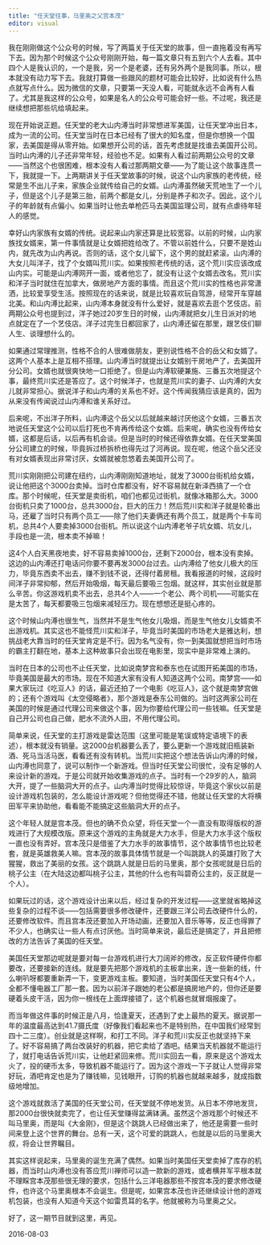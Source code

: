 ```yaml
---
title: "任天堂往事，马里奥之父宫本茂"
editor: visual
---
```


我在刚刚做这个公众号的时候，写了两篇关于任天堂的故事，但一直拖着没有再写下去。因为那个时候这个公众号刚刚开始，每一篇文章只有五到六个人去看。其中四个人是我认识的，一个是我，另一个是老婆，还有另外两个是我同事。所以，根本就没有动力写下去。我就打算做一些跟风的题材可能会比较好，比如说有什么热点就写点什么。因为微信的文章，只要第一天没人看，可能就永远不会再有人看了。尤其是我这样的公众号，如果是名人的公众号可能会好一些。不过呢，我还是继续想把那些坑给填起来。

现在开始说正题。任天堂的老大山内溥当时非常想进军美国，让任天堂冲出日本，成为一流的公司。任天堂当时在日本已经有了很大的知名度，但是你想换一个国家，去美国是得从零开始。如果想开公司的话，首先考虑就是找谁去美国开公司。当时山内溥的儿子还非常年轻，经验也不足。如果有人看过前两期公众号的文章——当然这个也很困难，根本没有人看过那两期文章——为了能让这个故事连贯一下，我就提一下。上两期讲关于任天堂故事的时候，说这个山内家族的老传统，经常是生不出儿子来，家族企业就传给自己的女婿。山内溥虽然破天荒地生了一个儿子，但是这个儿子是第三胎，前两个都是女儿，分别是养子和次子。因此，这个儿子的年龄就有点偏小。如果当时让他去单枪匹马去美国监理公司，就有点虐待年轻人的感觉。

幸好山内家族有女婿的传统。说起来山内家还算是比较宽容。以前的时候，山内家族找女婿来，第一件事情就是让女婿把姓给改了。不管以前姓什么，只要不是姓山内，就先改为山内再说。否则的话，这个女儿留下，这个男的就赶紧滚。山内溥的大女儿叫洋子，找了个女婿叫荒川实。如果按照老传统的话，这个荒川实应该改成山内实。可能是山内溥网开一面，或者他忘了，就没有让这个女婿去改名。荒川实和洋子当时就住在加拿大，做房地产方面的事情。而且这个荒川实的性格也非常潇洒，比较爱享受生活。按照现在的话来说，就是比较喜欢玩自驾游，经常开车穿越北美。和山内溥比起来，山内溥本身就没有什么爱好，就是喜欢去逛个艺伎店。前两期公众号也提到过，洋子她过20岁生日的时候，山内溥就把女儿生日派对的地点就定在了一个艺伎店。洋子过完生日都回家了，山内溥还留在那里，跟艺伎们聊人生、谈理想什么的。

如果通过常理推测，性格不合的人很难做朋友，更别说性格不合的岳父和女婿了。这两个人基本上是互相不搭理。山内溥当时就提出让女婿别干房地产了，去美国开分公司。女婿也就很爽快地一口拒绝了。但是山内溥软硬兼施、三番五次地提这个事，最终荒川实还是答应了。这个时候洋子，也就是荒川实的妻子、山内溥的大女儿就非常担心。据说洋子和山内溥的关系也不好。这个传闻我猜应该是真的，因为从来没有传闻说过山内溥和谁关系好过。

后来呢，不出洋子所料，山内溥这个岳父以后就越来越讨厌他这个女婿，三番五次地说任天堂这个公司以后打死也不肯再传给这个女婿。后来呢，确实也没有传给女婿，这都是后话，以后再有机会谈。但是当时的时候还得依靠女婿。在任天堂美国分公司建立的时候，毕竟拆过桥拆桥也得先过了河再说。现在呢，他这个岳父还没有对女婿表现出非常讨厌，女婿就被忽悠着去美国开公司了。

荒川实刚刚把公司建在纽约，山内溥刚刚知道地址，就发了3000台街机给女婿，说让他把这个3000台卖掉。当时仓库都没有，好不容易就在新泽西搞了一个仓库。那个时候呢，任天堂是卖街机，咱们也都见过街机，就像冰箱那么大。3000台街机只卖了1000台，总共3000台，巨大的压力！然后荒川实和洋子就是轮番出马，还雇了当时只有两个员工——除了他们夫妻俩还有两个员工，就是两个卡车司机，总共4个人要卖掉3000台街机。所以说这个山内溥老爷子坑女婿、坑女儿，手段也是一流，根本卖不掉嘛！

这4个人白天黑夜地卖，好不容易卖掉1000台，还剩下2000台，根本没有卖掉。这边的山内溥还打电话问你要不要再发3000台过去。山内溥给了他女儿极大的压力，毕竟东西卖不出去，赚不到钱不说，还得付着房租。我看报道的时候，这段时间洋子非常抑郁，然后开始吸烟，每天最后要吸三包烟。就这样，其实创业就是那么辛苦。你这游戏机卖不出去，总共4个人——一个老公、两个司机——可能实在是太苦了，每天都要吸三包烟来减轻压力。现在想想还是挺心疼的。

这个时候山内溥也很生气，当然并不是生气他女儿吸烟，而是生气他女儿女婿卖不出游戏机。其实这也不能怪荒川实和洋子，毕竟当时美国的市场老大是雅达利，想挑战老大靠当时的任天堂肯定是不行。因为名气没有，你一到美国就想把当时市场的霸主打翻在地，基本上这种故事只会出现在电影里，现实中是非常难上演的。

当时在日本的公司也不止任天堂，比如说南梦宫和泰东也在试图开拓美国的市场，毕竟美国是最大的市场。现在不知道大家有没有人知道这两个公司。南梦宫——如果大家玩过《吃豆人》的话，最近还拍了一个电影《吃豆人》，这个就是南梦宫做的；还有个游戏叫《太空侵略者》，那个游戏是泰东公司做的。当时这两家公司在美国的时候是通过代理公司来做这个事，因为你要给代理公司一些钱嘛。任天堂是自己开公司也自己做，肥水不流外人田，不用代理公司。

简单来说，任天堂的主打游戏是雷达范围（这里可能是笔误或特定语境下的表述），根本就没有销量。这2000台机器要么丢了，要么更新一个游戏就旧瓶装新酒、死马当活马医，看看还有没有转机。当荒川实把这个想法告诉山内溥的时候，山内溥也同意了，说可以制作一个新游戏。但当时任天堂公司很忙，没有足够的人来设计新的游戏。于是公司就开始收集游戏的点子。当时有一个29岁的人，脑洞大开，提了一些脑洞大开的点子。山内溥当时觉得比较惊讶，毕竟这个家伙以前是设计游戏机包装的，怎么能设计游戏呢？但他觉得还不错，他就让任天堂的大将横田军平来协助他，看看能不能搞定这些脑洞大开的点子。

这个年轻人就是宫本茂。但也的确不负众望，将任天堂一个一直没有取得版权的游戏进行了大规模改版。原来这个游戏的主角就是大力水手，但是大力水手这个版权一直也没有弄好。宫本茂只是借鉴了大力水手的故事情节，这个故事情节也比较老套，就是英雄救美人嘛。宫本茂的故事具体情节就是一个叫跳跳人的英雄打败了大猩猩，救出了美丽的女孩。这个跳跳人就是日后的马里奥，那个女孩呢就是日后的桃子公主（在大陆这边都叫桃子公主，其他的什么也有叫碧奇公主的，反正就是一个人）。

如果玩过的话，这个游戏设计出来以后，经过复杂的开发过程——这里就省略掉这些复杂的过程不谈——包括需要很多修改硬件，还要跟三洋公司去改硬件什么的，还要修改软件。而且宫本茂还要加入开场动画，还要加入音乐等等，反正也得罪了不少人，也确实让一些人有点讨厌他。当时简单来说，最后还是搞定了，并且把修改的方法告诉了美国的任天堂。

美国任天堂那边呢就是要对每一台游戏机进行大刀阔斧的修改，反正软件硬件你都要改，还要接新的连线。就是要先把那个游戏机的主板拿出来，连一些新的线，什么喇叭呀都要重新弄一下，变更游戏主板。要知道，当时美国任天堂只有4个人，全都不懂电器工厂那一套。因为以前洋子跟她的老公都是搞房地产的，但你还是要硬着头皮干活，因为你一根线在上面焊接错了，这个机器也就冒烟报废了。

而当年做这件事的时候正是八月，恰逢夏天，还遇到了史上最热的夏天。据说那一年的温度最高达到41.7摄氏度（好像我们看起来也不是特别热，在中国我们经常到四十二三度）。创业就是这样啊，和打工不同。洋子和荒川实反正也就坚持下来了。好不容易搞了两台改装好的机器，把它卖给了酒吧。结果当天机器就不能运行了，就打电话告诉荒川实，让他赶紧回来修。荒川实回去一看，原来是这个游戏太火了，投的硬币太多，导致机器不能运行了。因为这个游戏一下子就让人觉得非常好玩，酒吧肯定也是为了赚钱嘛，见钱眼开，订购的机器也就越来越多，就成指数级地增加。

这个游戏就救活了美国的任天堂公司，任天堂就不停地发货。从日本不停地发货，那2000台很快就卖完了，也让任天堂赚得盆满钵满。虽然这个游戏那个时候还不叫马里奥，而是叫《大金刚》，但是这个跳跳人已经做出来了，他还是需要一些时间来登上这个世界的舞台。总有一天，这个可爱的跳跳人，也就是以后的马里奥大叔，将会让世界瞩目。

其实这样说起来，马里奥的诞生充满了偶然。如果当时美国任天堂卖掉了库存的机器，而当时山内溥也没有答应荒川禅师可以造一款新的游戏，或者横井军平根本就不理睬宫本茂那些很无理的要求，包括什么三洋电器那些不按宫本茂的要求修改硬件，也许这个马里奥根本不会诞生。但是呢，如果宫本茂也许还继续设计他的游戏机包装，也没有人知道今天这个如雷贯耳的名字。他就被称为马里奥之父。

好了，这一期节目就到这里，再见。

2016-08-03
